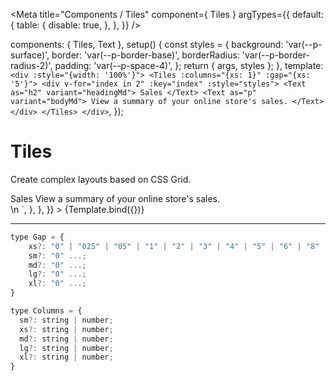 
<Meta
  title="Components / Tiles"
  component={ Tiles }
  argTypes={{
    default: {
      table: {
        disable: true,
      },
    },
  }}
/>

  components: { Tiles, Text },
  setup() {
    const styles = {
      background: 'var(--p-surface)',
      border: 'var(--p-border-base)',
      borderRadius: 'var(--p-border-radius-2)',
      padding: 'var(--p-space-4)',
    };
    return { args, styles };
  },
  template: `
    <div :style="{width: '100%'}">
      <Tiles :columns="{xs: 1}" :gap="{xs: '5'}">
        <div v-for="index in 2" :key="index" :style="styles">
          <Text as="h2" variant="headingMd">
            Sales
          </Text>
          <Text as="p" variant="bodyMd">
            View a summary of your online store's sales.
          </Text>
        </div>
      </Tiles>
    </div>
  `,
});

# Tiles

Create complex layouts based on CSS Grid.

<Canvas>
  <Story
    name="Tiles"
    height="200px"
    parameters={{
      docs: {
        source: {
          code: dedent`
            <div :style="{width: '100%'}">
              <Tiles :columns="{xs: 1}" :gap="{xs: '5'}">
                <div v-for="index in 2" :key="index" :style="styles">
                  <Text as="h2" variant="headingMd">
                    Sales
                  </Text>
                  <Text as="p" variant="bodyMd">
                    View a summary of your online store's sales.
                  </Text>
                </div>
              </Tiles>
            </div>\n
            <script setup>
              const styles = {
                background: 'var(--p-surface)',
                border: 'var(--p-border-base)',
                borderRadius: 'var(--p-border-radius-2)',
                padding: 'var(--p-space-4)',
              };
            </script>
          `,
        },
      },
    }}
  >
    {Template.bind({})}
  </Story>
</Canvas>

<ArgsTable story="Tiles" />

---

```javascript
type Gap = {
    xs?: "0" | "025" | "05" | "1" | "2" | "3" | "4" | "5" | "6" | "8" | "10" | "12" | "16" | "20" | "24" | "28" | "32" ;
    sm?: "0" ...;
    md?: "0" ...;
    lg?: "0" ...;
    xl?: "0" ...;
}
```

```javascript
type Columns = {
  sm?: string | number;
  xs?: string | number;
  md?: string | number;
  lg?: string | number;
  xl?: string | number;
}
```

